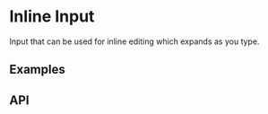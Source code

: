 
<Meta title="Docs/Components/Form/Inline Input" />

# Inline Input
Input that can be used for inline editing which expands as you type.

## Examples

<Canvas sourceState="shown" of={InlineInputStories.Basic} />

## API

<ArgTypes of={InlineInput} />
